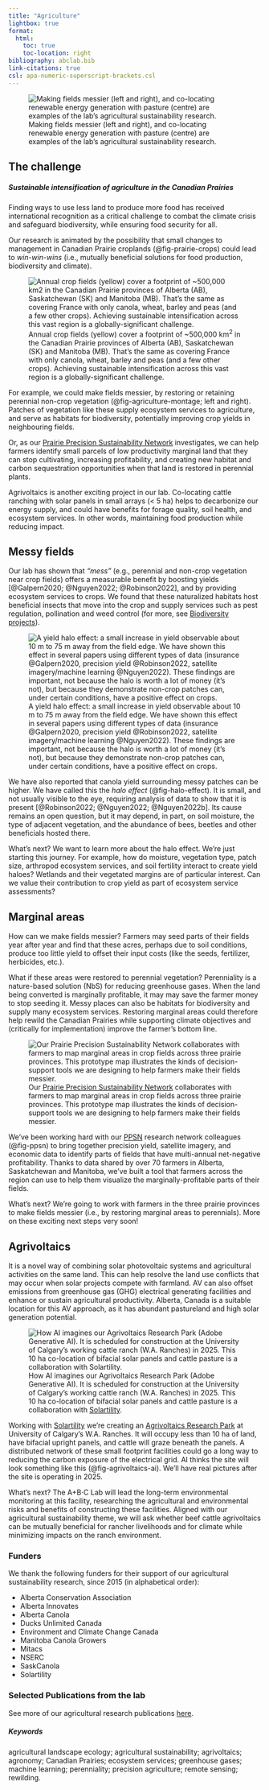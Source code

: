 ```yaml
---
title: "Agriculture"         
lightbox: true
format:
  html:
    toc: true      
    toc-location: right
bibliography: abclab.bib
link-citations: true
csl: apa-numeric-superscript-brackets.csl
---
```


![Making fields messier (left and right), and co-locating renewable energy generation with pasture (centre) are examples of the lab's agricultural sustainability research.](images/agriculture_montage.jpg){#fig-agriculture-montage}

## The challenge

##### Sustainable intensification of agriculture in the Canadian Prairies

::: {.callout-tip icon="false" title="Why sustainable intensification?"}
Finding ways to use less land to produce more food has received international recognition as a critical challenge to combat the climate crisis and safeguard biodiversity, while ensuring food security for all.
:::

Our research is animated by the possibility that small changes to management in Canadian Prairie croplands (@fig-prairie-crops) could lead to *win-win-wins* (i.e., mutually beneficial solutions for food production, biodiversity and climate).

::: {.column-margin}
![Annual crop fields (yellow) cover a footprint of \~500,000 km^2^ in the Canadian Prairie provinces of Alberta (AB), Saskatchewan (SK) and Manitoba (MB). That's the same as covering France with only canola, wheat, barley and peas (and a few other crops). Achieving sustainable intensification across this vast region is a globally-significant challenge.](images/prairie_crops.jpg){#fig-prairie-crops}
:::

For example, we could [make fields messier]{.textual-bold}, by restoring or retaining perennial non-crop vegetation (@fig-agriculture-montage; left and right). Patches of vegetation like these supply ecosystem services to agriculture, and serve as habitats for biodiversity, potentially improving crop yields in neighbouring fields.

Or, as our [Prairie Precision Sustainability Network](https://www.prairiepsn.ca){.textual_bold target="_blank"} investigates, we can help farmers identify small parcels of low productivity [marginal land]{.textual-bold} that they can stop cultivating, increasing profitability, and creating new habitat and carbon sequestration opportunities when that land is restored in perennial plants.

[Agrivoltaics]{.textual-bold} is another exciting project in our lab. Co-locating cattle ranching with solar panels in small arrays (\< 5 ha) helps to decarbonize our energy supply, and could have benefits for forage quality, soil health, and ecosystem services. In other words, maintaining food production while reducing impact.

## Messy fields

Our lab has shown that *"mess"* (e.g., perennial and non-crop vegetation near crop fields) offers a measurable benefit by boosting yields [@Galpern2020; @Nguyen2022; @Robinson2022], and by providing ecosystem services to crops. We found that these naturalized habitats host beneficial insects that move into the crop and supply services such as pest regulation, pollination and weed control (for more, see [Biodiversity projects](projects_biodiversity.qmd)).

::: column-margin
![A yield halo effect: a small increase in yield observable about 10 m to 75 m away from the field edge. We have shown this effect in several papers using different types of data (insurance @Galpern2020, precision yield @Robinson2022, satellite imagery/machine learning @Nguyen2022). These findings are important, not because the halo is worth a lot of money (it's not), but because they demonstrate non-crop patches can, under certain conditions, have a positive effect on crops.](images/halo_effect.png){#fig-halo-effect}
:::

We have also reported that canola yield surrounding messy patches can be higher. We have called this the *halo effect* (@fig-halo-effect). It is small, and not usually visible to the eye, requiring analysis of data to show that it is present [@Robinson2022; @Nguyen2022; @Nguyen2022b]. Its cause remains an open question, but it may depend, in part, on soil moisture, the type of adjacent vegetation, and the abundance of bees, beetles and other beneficials hosted there.

[What's next?]{.textual-bold} We want to learn more about the halo effect. We're just starting this journey. For example, how do moisture, vegetation type, patch size, arthropod ecosystem services, and soil fertility interact to create yield haloes? Wetlands and their vegetated margins are of particular interest. Can we value their contribution to crop yield as part of ecosystem service assessments?

## Marginal areas

[How can we make fields messier?]{.textual-bold} Farmers may seed parts of their fields year after year and find that these acres, perhaps due to soil conditions, produce too little yield to offset their input costs (like the seeds, fertilizer, herbicides, etc.).

What if these areas were restored to perennial vegetation? Perenniality is a nature-based solution (NbS) for reducing greenhouse gases. When the land being converted is marginally profitable, it may may save the farmer money to stop seeding it. Messy places can also be habitats for biodiversity and supply many ecosystem services. Restoring marginal areas could therefore help rewild the Canadian Prairies while supporting climate objectives and (critically for implementation) improve the farmer's bottom line.

::: column-margin
![Our [Prairie Precision Sustainability Network](https://prairiepsn.ca/){target="_blank"} collaborates with farmers to map marginal areas in crop fields across three prairie provinces. This prototype map illustrates the kinds of decision-support tools we are designing to help farmers make their fields messier.](images/ppsn_infographic.png){#fig-ppsn}
:::

We've been working hard with our [PPSN](https://prairiepsn.ca){target="_blank"} research network colleagues (@fig-ppsn) to bring together precision yield, satellite imagery, and economic data to identify parts of fields that have multi-annual net-negative profitability. Thanks to data shared by over 70 farmers in Alberta, Saskatchewan and Manitoba, we've built a tool that farmers across the region can use to help them visualize the marginally-profitable parts of their fields.

[What's next?]{.textual-bold} We're going to work with farmers in the three prairie provinces to make fields messier (i.e., by restoring marginal areas to perennials). More on these exciting next steps very soon!

## Agrivoltaics

::: {.callout-tip icon="false" title="What is agrivoltaics (AV)?"}
It is a novel way of combining solar photovoltaic systems and agricultural activities on the same land. This can help resolve the land use conflicts that may occur when solar projects compete with farmland. AV can also offset emissions from greenhouse gas (GHG) electrical generating facilities and enhance or sustain agricultural productivity. Alberta, Canada is a suitable location for this AV approach, as it has abundant pastureland and high solar generation potential.
:::

::: column-margin
![How AI imagines our Agrivoltaics Research Park (Adobe Generative AI). It is scheduled for construction at the University of Calgary's working cattle ranch (W.A. Ranches) in 2025. This 10 ha co-location of bifacial solar panels and cattle pasture is a collaboration with [Solartility](https://www.solartility.ca/agrivoltaics/).](images/agrivoltaics_ai_cropped.png){#fig-agrivoltaics-ai}
:::

Working with [Solartility](https://www.solartility.ca/agrivoltaics/){target="_blank"} we're creating an [Agrivoltaics Research Park](https://ucalgary.ca/news/moo-ve-over-theres-exciting-new-solar-project-town){target="_blank"} at University of Calgary's W.A. Ranches. It will occupy less than 10 ha of land, have bifacial upright panels, and cattle will graze beneath the panels. A distributed network of these small footprint facilities could go a long way to reducing the carbon exposure of the electrical grid. AI thinks the site will look something like this (@fig-agrivoltaics-ai). We'll have real pictures after the site is operating in 2025.

[What's next?]{.textual-bold} The A+B⋅C Lab will lead the long-term environmental monitoring at this facility, researching the agricultural and environmental risks and benefits of constructing these facilities. Aligned with our agricultural sustainability theme, we will ask whether beef cattle agrivoltaics can be mutually beneficial for rancher livelihoods and for climate while minimizing impacts on the ranch environment.

### Funders {.unnumbered .unlisted}

We thank the following funders for their support of our agricultural sustainability research, since 2015 (in alphabetical order):

-   Alberta Conservation Association
-   Alberta Innovates
-   Alberta Canola
-   Ducks Unlimited Canada
-   Environment and Climate Change Canada
-   Manitoba Canola Growers
-   Mitacs
-   NSERC
-   SaskCanola
-   Solartility

::: ref-section
### Selected Publications from the lab {.unnumbered .unlisted}

See more of our agricultural research publications [here](publications.qmd).

::: {#refs}
:::

##### Keywords {.unnumbered .unlisted}

agricultural landscape ecology; agricultural sustainability; agrivoltaics; agronomy; Canadian Prairies; ecosystem services; greenhouse gases; machine learning; perenniality; precision agriculture; remote sensing; rewilding.
:::
